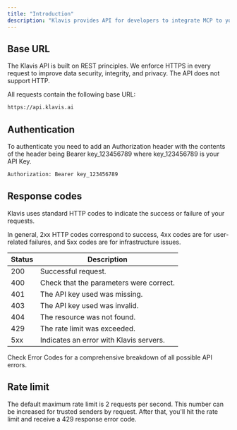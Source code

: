 ```yaml
---
title: "Introduction"
description: "Klavis provides API for developers to integrate MCP to your AI application."
---
```


## Base URL

The Klavis API is built on REST principles. We enforce HTTPS in every request to improve data security, integrity, and privacy. The API does not support HTTP.

All requests contain the following base URL:

```bash
https://api.klavis.ai
```

## Authentication

To authenticate you need to add an Authorization header with the contents of the header being Bearer key_123456789 where key_123456789 is your API Key.

```bash
Authorization: Bearer key_123456789
```

## Response codes

Klavis uses standard HTTP codes to indicate the success or failure of your requests.

In general, 2xx HTTP codes correspond to success, 4xx codes are for user-related failures, and 5xx codes are for infrastructure issues.

| Status | Description                             |
| ------ | --------------------------------------- |
| 200    | Successful request.                     |
| 400    | Check that the parameters were correct. |
| 401    | The API key used was missing.           |
| 403    | The API key used was invalid.           |
| 404    | The resource was not found.             |
| 429    | The rate limit was exceeded.            |
| 5xx    | Indicates an error with Klavis servers. |

Check Error Codes for a comprehensive breakdown of all possible API errors.

## Rate limit

The default maximum rate limit is 2 requests per second. This number can be increased for trusted senders by request. After that, you'll hit the rate limit and receive a 429 response error code.